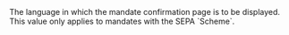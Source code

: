   
<ParamField body="Culture" type="string" required>     
The language in which the mandate confirmation page is to be displayed. This value only applies to mandates with the SEPA `Scheme`.  
</ParamField>